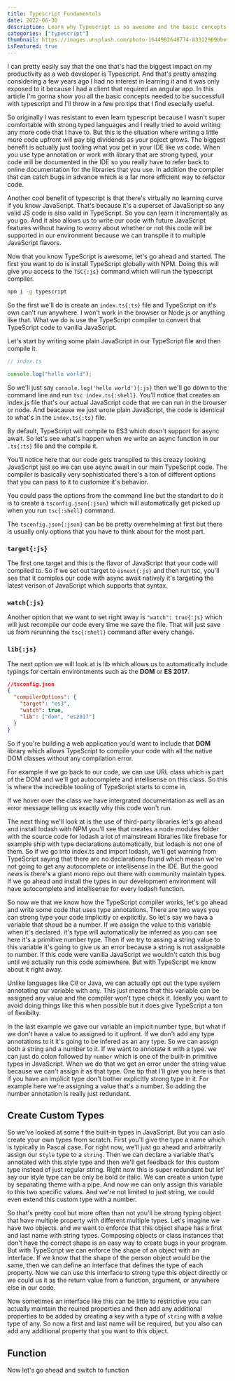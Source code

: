 ```yaml
---
title: Typescript Fundamentals
date: 2022-06-30
description: Learn why Typescript is so awesome and the basic concepts required to be successful using it
categories: ["typescript"]
thumbnail: https://images.unsplash.com/photo-1644982648774-83312909bbef?crop=entropy&cs=tinysrgb&fit=max&fm=jpg&ixid=MnwxfDB8MXxyYW5kb218MHx8fHx8fHx8MTY0NTA5MTg3Mw&ixlib=rb-1.2.1&q=80&utm_campaign=api-credit&utm_medium=referral&utm_source=unsplash_source&w=1080
isFeatured: true
---
```


I can pretty easily say that the one that's had the biggest impact on my productivity as a web developer is Typescript. And that's pretty amazing considering a few years ago I had no interest in learning it and it was only exposed to it because I had a client that required an angular app. In this article I'm gonna show you all the basic concepts needed to be successfull with typescript and I'll throw in a few pro tips that I find esecially useful.

So originally I was resistant to even learn typescript because I wasn't super comfortable with strong typed languages and I really tried to avoid writing any more code that I have to. But this is the situation where writing a little more code upfront will pay big dividends as your poject grows. The biggest benefit is actually just tooling what you get in your IDE like vs code. When you use type annotation or work with library that are strong typed, your code will be documented in the IDE so you really have to refer back to online documentation for the libraries that you use. In addition the compiler that can catch bugs in advance which is a far more efficient way to refactor code.

Another cool benefit of typescript is that there's virtually no learning curve if you know JavaScript. That's because it's a superset of JavaScript so any valid JS code is also valid in TypeScript. So you can learn it incrementally as you go. And it also allows us to write our code with future JavaScript features without having to worry about whether or not this code will be supported in our environment because we can transpile it to multiple JavaScript flavors.

Now that you know TypeScript is awesome, let's go ahead and started. The first you want to do is install TypeScript globally with NPM. Doing this will give you access to the `TSC{:js}` command which will run the typescript compiler.

```bash
npm i -g typescript
```

So the first we'll do is create an `index.ts{:ts}` file and TypeScript on it's own can't run anywhere. I won't work in the browser or Node.js or anything like that. What we do is use the TypeScript compiler to convert that TypeScript code to vanilla JavaScript.

Let's start by writing some plain JavaScript in our TypeScript file and then compile it.

```ts
// index.ts

console.log("hello world");
```

So we'll just say `console.log('hello world'){:js}` then we'll go down to the command line and run `tsc index.ts{:shell}`. You'll notice that creates an index.js file that's our actual JavaScript code that we can run in the browser or node. And beacause we just wrote plain JavaScript, the code is identical to what's in the `index.ts{:ts}` file.

By default, TypeScript will compile to ES3 which dosn't support for async await. So let's see what's happen when we write an async function in our `.ts{:ts}` file and the compile it.

You'll notice here that our code gets transpiled to this creazy looking JavaScript just so we can use async await in our main TypeScript code. The compiler is basically very sophisticated there's a ton of different options that you can pass to it to customize it's behavior.

You could pass the options from the command line but the standart to do it is to create a `tsconfig.json{:json}` which will automatically get picked up when you run `tsc{:shell}` command.

The `tsconfig.json{:json}` can be be pretty overwhelming at first but there is usually only options that you have to think about for the most part.

### `target{:js}`

The first one target and this is the flavor of JavaScript that your code will compiled to. So if we set out target to `esnext{:js}` and then run tsc, you'll see that it comiples our code with async await natively it's targeting the latest verison of JavaScript which supports that syntax.

### `watch{:js}`

Another option that we want to set right away is `"watch": true{:js}` which will just recompile our code every time we save the file. That will just save us from rerunning the `tsc{:shell}` command after every change.

### `lib{:js}`

The next option we will look at is lib which allows us to automatically include typings for certain environtments such as the **DOM** or **ES 2017**.

```json
//tsconfig.json
{
  "compilerOptions": {
    "target": "es3",
    "watch": true,
    "lib": ["dom", "es2017"]
  }
}
```

So if you're building a web application you'd want to include that **DOM** library which allows TypeScript to compile your code with all the native DOM classes without any compilation error.

For example if we go back to our code, we can use URL class which is part of the DOM and we'll got autocomplete and intellisense on this class. So this is where the incredible tooling of TypeScript starts to come in.

If we hover over the class we have intergrated documentation as well as an error message telling us exactly why this code won't run.

The next thing we'll look at is the use of third-party libraries let's go ahead and install lodash with NPM you'll see that creates a node modules folder with the source code for lodash a lot of mainstream libraries like firebase for example ship with type declarations automatically, but lodash is not one of them. So if we go into index.ts and import lodash, we'll get warning from TypeScript saying that there are no declarations found which measn we're not going to get any autocomplete or intellisense in the IDE. But the good news is there's a giant mono repo out there with community maintain types. If we go ahead and install the types in our development environment will have autocomplete and intellisense for every lodash function.

So now we that we know how the TypeScript compiler works, let's go ahead and write some code that uses type annotations. There are two ways you can strong type your code implicitly or explicitly. So let's say we hava a variable that shoud be a number. If we assign the value to this variable when it's declared. it's type will automatically be inferred as you can see here it's a primitive number type. Then if we try to assing a string value to this variable it's going to give us an error because a string is not assignable to number. If this code were vanilla JavaScript we wouldn't catch this bug until we actually run this code somewhere. But with TypeScript we know about it right away.

Unlike languages like C# or Java, we can actually opt out the type system annotating our variable with any. This just means that this variable can be assigned any value and the compiler won't type check it. Ideally you want to avoid doing things like this when possible but it does give TypeScript a ton of flexibilty.

In the last example we gave our variable an impicit number type, but what if we don't have a value to assigned to it upfront. If we don't add any type annotations to it it's going to be infered as an any type. So we can assign both a string and a number to it. If we want to annotate it with a type. we can just do colon followed by `number` which is one of the built-in primitive types in JavaScript. When we do that we get an error under the string value because we can't assign it as that type. One tip that I'll give you here is that if you have an implicit type don't bother explicitly strong type in it. For example here we're assigning a value that's a number. So adding the number annotation is really just redundant.

## Create Custom Types

So we've looked at some f the built-in types in JavaScript. But you can aslo create your own types from scratch. First you'll give the type a name which is typically in Pascal case. For right now, we'll just go ahead and arbitrarily assign our `Style` type to a `string`. Then we can declare a variable that's annotated with this style type and then we'll get feedback for this custom type instead of just regular string. Right now this is super redundant but let' say our style type can be only be bold or italic. We can create a union type by separating theme with a pipe. And now we can only assign this variable to this two specific values. And we're not limited to just string, we could even extend this custom type with a number.

So that's pretty cool but more often than not you'll be strong typing object that have multiple property with different multiple types. Let's imagine we have two objects. and we want to enforce that this object shape has a first and last name with string types. Composing objects or class instances that don't have the correct shape is an easy way to create bugs in your program. But with TypeScript we can enforce the shape of an object with an interface. If we know that the shape of the person object would be the same, then we can define an interface that defines the type of each property. Now we can use this interface to strong type this object directly or we could us it as the return value from a function, argument, or anywhere else in our code.

Now sometimes an interface like this can be little to restrictive you can actually maintain the reuired properties and then add any additional properties to be added by creating a key with a type of `string` with a value type of any. So now a first and last name will be required, but you also can add any additional property that you want to this object.

## Function

Now let's go ahead and switch to function
